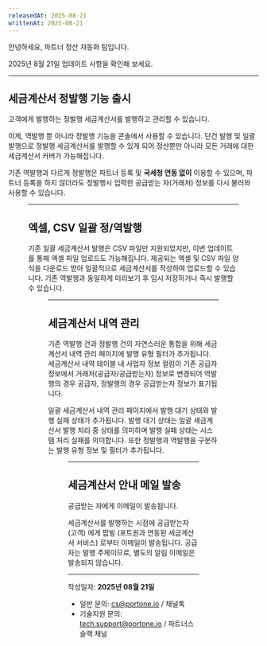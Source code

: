 ```yaml
---
releasedAt: 2025-08-21
writtenAt: 2025-08-21
---
```




안녕하세요, 파트너 정산 자동화 팀입니다.

2025년 8월 21일 업데이트 사항을 확인해 보세요.

---

## 세금계산서 정발행 기능 출시

고객에게 발행하는 정발행 세금계산서를 발행하고 관리할 수 있습니다.

이제, 역발행 뿐 아니라 정발행 기능을 콘솔에서 사용할 수 있습니다. 단건 발행 및 일괄 발행으로 정발행 세금계산서를 발행할 수 있게 되어 정산뿐만 아니라 모든 거래에 대한 세금계산서 커버가 가능해집니다.

기존 역발행과 다르게 정발행은 파트너 등록 및 <strong>국세청 연동 없이</strong> 이용할 수 있으며, 파트너 등록을 하지 않더라도 정발행시 입력한 공급받는 자(거래처) 정보를 다시 불러와 사용할 수 있습니다.

<Figure src={img1} caption="" />

---

## 엑셀, CSV 일괄 정/역발행

기존 일괄 세금계산서 발행은 CSV 파일만 지원되었지만, 이번 업데이트를 통해 엑셀 파일 업로드도 가능해집니다. 제공되는 엑셀 및 CSV 파일 양식을 다운로드 받아 일괄적으로 세금계산서를 작성하여 업로드할 수 있습니다. 기존 역발행과 동일하게 미리보기 후 임시 저장하거나 즉시 발행할 수 있습니다.

<Figure src={gif} caption="" />

---

## 세금계산서 내역 관리

기존 역발행 건과 정발행 건의 자연스러운 통합을 위해 세금계산서 내역 관리 페이지에 발행 유형 필터가 추가됩니다. 세금계산서 내역 테이블 내 사업자 정보 컬럼이 기존 공급자 정보에서 거래처(공급자/공급받는자) 정보로 변경되어 역발행의 경우 공급자, 정발행의 경우 공급받는자 정보가 표기됩니다.

일괄 세금계산서 내역 관리 페이지에서 발행 대기 상태와 발행 실패 상태가 추가됩니다. 발행 대기 상태는 일괄 세금계산서 발행 처리 중 상태를 의미하며 발행 실패 상태는 시스템 처리 실패를 의미합니다. 또한 정발행과 역발행을 구분하는 발행 유형 정보 및 필터가 추가됩니다.

<Figure src={img2} caption="" />

---

## 세금계산서 안내 메일 발송

공급받는 자에게 이메일이 발송됩니다.

세금계산서를 발행하는 시점에 공급받는자 (고객) 에게 팝빌 (포트원과 연동된 세금계산서 서비스) 로부터 이메일이 발송됩니다. 공급자는 발행 주체이므로, 별도의 알림 이메일은 발송되지 않습니다.

---

작성일자: **2025년 08월 21일**

- 일반 문의: [cs@portone.io](mailto:cs@portone.io) / 채널톡
- 기술지원 문의: [tech.support@portone.io](mailto:tech.support@portone.io) / 파트너스 슬랙 채널
